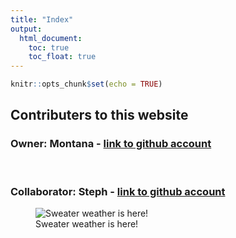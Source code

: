 ```yaml
---
title: "Index"
output: 
  html_document:
    toc: true
    toc_float: true
---
```


```r
knitr::opts_chunk$set(echo = TRUE)
```
## Contributers to this website
### Owner: Montana - [link to github account](https://github.com/meairey)
<br>

### Collaborator: Steph - [link to github account](https://github.com/sfigary)

![Sweater weather is here!](https://i.cbc.ca/1.5539888.1587752449!/fileImage/httpImage/image.jpg_gen/derivatives/16x9_780/prickles-the-tasmanian-sheep.jpg)


